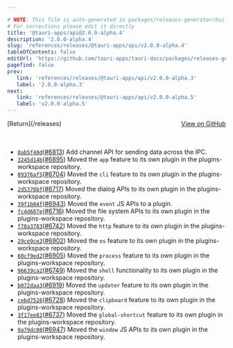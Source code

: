 ```yaml
---

# NOTE: This file is auto-generated in packages/releases-generator/build.ts
# For corrections please edit it directly
title: '@tauri-apps/api@2.0.0-alpha.4'
description: '2.0.0-alpha.4'
slug: 'references/releases/@tauri-apps/api/v2.0.0-alpha.4'
tableOfContents: false
editUrl: 'https://github.com/tauri-apps/tauri-docs/packages/releases-generator/build.ts'
pagefind: false
prev:
   link: 'references/releases/@tauri-apps/api/v2.0.0-alpha.3'
   label: '2.0.0-alpha.3'
next:
   link: 'references/releases/@tauri-apps/api/v2.0.0-alpha.5'
   label: 'v2.0.0-alpha.5'
---
```


<div style="margin-bottom:3rem; display: flex; justify-content: space-between; align-items: center"><span>[Return](/releases)</span><span><a href="https://github.com/tauri-apps/tauri/releases/tag/@tauri-apps/api-v2.0.0-alpha.4">View on GitHub</a></span></div>

- [`0ab5f40d`](https://www.github.com/tauri-apps/tauri/commit/0ab5f40d3a4207f20e4440587b41c4e78f91d233)([#6813](https://www.github.com/tauri-apps/tauri/pull/6813)) Add channel API for sending data across the IPC.
- [`3245d14b`](https://www.github.com/tauri-apps/tauri/commit/3245d14b9eb256a5c5675c7030bac7082855df47)([#6895](https://www.github.com/tauri-apps/tauri/pull/6895)) Moved the `app` feature to its own plugin in the plugins-workspace repository.
- [`09376af5`](https://www.github.com/tauri-apps/tauri/commit/09376af59424cc27803fa2820d2ac0d4cdc90a6d)([#6704](https://www.github.com/tauri-apps/tauri/pull/6704)) Moved the `cli` feature to its own plugin in the plugins-workspace repository.
- [`2d5378bf`](https://www.github.com/tauri-apps/tauri/commit/2d5378bfc1ba817ee2f331b41738a90e5997e5e8)([#6717](https://www.github.com/tauri-apps/tauri/pull/6717)) Moved the dialog APIs to its own plugin in the plugins-workspace repository.
- [`39f1b04f`](https://www.github.com/tauri-apps/tauri/commit/39f1b04f7be4966488484829cd54c8ce72a04200)([#6943](https://www.github.com/tauri-apps/tauri/pull/6943)) Moved the `event` JS APIs to a plugin.
- [`fc4d687e`](https://www.github.com/tauri-apps/tauri/commit/fc4d687ef0ef2ea069ed73c40916da733b5dcb8f)([#6716](https://www.github.com/tauri-apps/tauri/pull/6716)) Moved the file system APIs to its own plugin in the plugins-workspace repository.
- [`f78a3783`](https://www.github.com/tauri-apps/tauri/commit/f78a378344bbec48533641661d865920a8f46f8f)([#6742](https://www.github.com/tauri-apps/tauri/pull/6742)) Moved the `http` feature to its own plugin in the plugins-workspace repository.
- [`29ce9ce2`](https://www.github.com/tauri-apps/tauri/commit/29ce9ce2ce7dfb260d556d5cffd075e8fe06660c)([#6902](https://www.github.com/tauri-apps/tauri/pull/6902)) Moved the `os` feature to its own plugin in the plugins-workspace repository.
- [`60cf9ed2`](https://www.github.com/tauri-apps/tauri/commit/60cf9ed2fcd7be4df41e86cf18735efe9b6cb254)([#6905](https://www.github.com/tauri-apps/tauri/pull/6905)) Moved the `process` feature to its own plugin in the plugins-workspace repository.
- [`96639ca2`](https://www.github.com/tauri-apps/tauri/commit/96639ca239c9e4f75142fc07868ac46822111cff)([#6749](https://www.github.com/tauri-apps/tauri/pull/6749)) Moved the `shell` functionality to its own plugin in the plugins-workspace repository.
- [`b072daa3`](https://www.github.com/tauri-apps/tauri/commit/b072daa3bd3e38b808466666619ddb885052c5b2)([#6919](https://www.github.com/tauri-apps/tauri/pull/6919)) Moved the `updater` feature to its own plugin in the plugins-workspace repository.
- [`cebd7526`](https://www.github.com/tauri-apps/tauri/commit/cebd75261ac71b98976314a450cb292eeeec1515)([#6728](https://www.github.com/tauri-apps/tauri/pull/6728)) Moved the `clipboard` feature to its own plugin in the plugins-workspace repository.
- [`3f17ee82`](https://www.github.com/tauri-apps/tauri/commit/3f17ee82f6ff21108806edb7b00500b8512b8dc7)([#6737](https://www.github.com/tauri-apps/tauri/pull/6737)) Moved the `global-shortcut` feature to its own plugin in the plugins-workspace repository.
- [`9a79dc08`](https://www.github.com/tauri-apps/tauri/commit/9a79dc085870e0c1a5df13481ff271b8c6cc3b78)([#6947](https://www.github.com/tauri-apps/tauri/pull/6947)) Moved the `window` JS APIs to its own plugin in the plugins-workspace repository.

